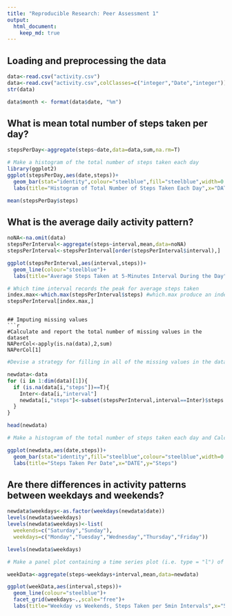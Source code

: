 ```yaml
---
title: "Reproducible Research: Peer Assessment 1"
output: 
  html_document:
    keep_md: true
---
```

## Loading and preprocessing the data
```r
data<-read.csv("activity.csv")
data<-read.csv("activity.csv",colClasses=c("integer","Date","integer"))
str(data)

data$month <- format(data$date, "%m")
```

## What is mean total number of steps taken per day?
```r
stepsPerDay<-aggregate(steps~date,data=data,sum,na.rm=T)
```

```r
# Make a histogram of the total number of steps taken each day
library(ggplot2)
ggplot(stepsPerDay,aes(date,steps))+
  geom_bar(stat="identity",colour="steelblue",fill="steelblue",width=0.5)+
  labs(title="Histogram of Total Number of Steps Taken Each Day",x="DATE",y="STEPS")

mean(stepsPerDay$steps)
```

## What is the average daily activity pattern?
```r
noNA<-na.omit(data)
stepsPerInterval<-aggregate(steps~interval,mean,data=noNA)
stepsPerInterval<-stepsPerInterval[order(stepsPerInterval$interval),]

ggplot(stepsPerInterval,aes(interval,steps))+
  geom_line(colour="steelblue")+
  labs(title="Average Steps Taken at 5-Minutes Interval During the Day",x="5 minutes interval",y="Steps")

# Which time interval records the peak for average steps taken
index.max<-which.max(stepsPerInterval$steps) #which.max produce an index
stepsPerInterval[index.max,]
```
```

## Imputing missing values
```r
#Calculate and report the total number of missing values in the dataset
NAPerCol<-apply(is.na(data),2,sum)
NAPerCol[1]
```

```r
#Devise a strategy for filling in all of the missing values in the dataset. The strategy does not need to be sophisticated. For example, you could use the mean/median for that day, or the mean for that 5-minute interval, etc.

newdata<-data
for (i in 1:dim(data)[1]){
  if (is.na(data[i,"steps"])==T){
    Inter<-data[i,"interval"]
    newdata[i,"steps"]<-subset(stepsPerInterval,interval==Inter)$steps
  }
}

head(newdata)
```

```r
# Make a histogram of the total number of steps taken each day and Calculate and report the mean and median total number of steps taken per day. Do these values differ from the estimates from the first part of the assignment? What is the impact of imputing missing data on the estimates of the total daily number of steps?

ggplot(newdata,aes(date,steps))+
  geom_bar(stat="identity",fill="steelblue",colour="steelblue",width=0.4)+facet_grid(.~month,scale="free")+
  labs(title="Steps Taken Per Date",x="DATE",y="Steps")
```
## Are there differences in activity patterns between weekdays and weekends?
```r
newdata$weekdays<-as.factor(weekdays(newdata$date))
levels(newdata$weekdays)
levels(newdata$weekdays)<-list(
  weekends=c("Saturday","Sunday"),
  weekdays=c("Monday","Tuesday","Wednesday","Thursday","Friday"))

levels(newdata$weekdays)
```

```r
# Make a panel plot containing a time series plot (i.e. type = "l") of the 5-minute interval (x-axis) and the average number of steps taken, averaged across all weekday days or weekend days (y-axis). See the README file in the GitHub repository to see an example of what this plot should look like using simulated data.

weekData<-aggregate(steps~weekdays+interval,mean,data=newdata)

ggplot(weekData,aes(interval,steps))+
  geom_line(colour="steelblue")+
  facet_grid(weekdays~.,scale="free")+
  labs(title="Weekday vs Weekends, Steps Taken per 5min Intervals",x="5min Interval",y="Steps")
```






